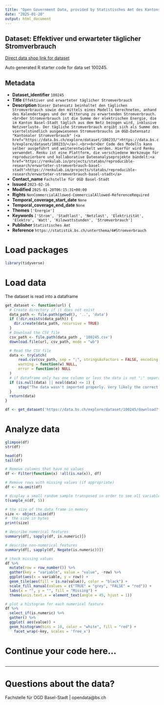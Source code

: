 ```yaml
---
title: "Open Government Data, provided by Statistisches Amt des Kantons Basel-Stadt - Fachstelle OGD"
date: "2025-01-20"
output: html_document
---
```


## Dataset: Effektiver und erwarteter täglicher Stromverbrauch

[Direct data shop link for dataset](https://data.bs.ch/explore/dataset/100245)

Auto generated R starter code for data set 100245.

## Metadata

- **Dataset_identifier** `100245`
- **Title** `Effektiver und erwarteter täglicher Stromverbrauch`
- **Description** `Dieser Datensatz beinhaltet den täglichen Stromverbrauch sowie den mittels eines Modells berechneten, anhand des Kalendertages und der Witterung zu erwartenden Stromverbrauch.<br>Der Stromverbrauch ist die Summe der elektrischen Energie, die im Kanton Basel-Stadt täglich aus dem Netz bezogen wird, inklusive Netzverluste. Der tägliche Stromverbrauch ergibt sich als Summe des viertelstündlich ausgewiesenen Stromverbrauchs im OGD-Datensatz "Kantonaler Stromverbrauch" (<a href="https://data.bs.ch/explore/dataset/100233/">https://data.bs.ch/explore/dataset/100233/</a>).<br><br>Der Code des Modells kann selber ausgeführt und weiterentwickelt werden. Hierfür wird Renku verwendet. Renku ist eine Plattform, die verschiedene Werkzeuge für reproduzierbare und kollaborative Datenanalyseprojekte bündelt:<a href="https://renkulab.io/projects/statabs/reproducible-research/erwarteter-stromverbrauch-basel-stadt">https://renkulab.io/projects/statabs/reproducible-research/erwarteter-stromverbrauch-basel-stadt</a>`
- **Contact_name** `Fachstelle für OGD Basel-Stadt`
- **Issued** `2023-02-16`
- **Modified** `2025-01-20T06:15:31+00:00`
- **Rights** `NonCommercialAllowed-CommercialAllowed-ReferenceRequired`
- **Temporal_coverage_start_date** `None`
- **Temporal_coverage_end_date** `None`
- **Themes** `['Energie']`
- **Keywords** `['Strom', 'Stadtlast', 'Netzlast', 'Elektrizität', 'Elektro', 'Watt', 'Kilowattstunden', 'Stromverbrauch']`
- **Publisher** `Statistisches Amt`
- **Reference** `https://statistik.bs.ch/unterthema/4#Stromverbrauch`


# Load packages

```r

library(tidyverse)
```

# Load data

The dataset is read into a dataframe

```r
get_dataset <- function(url) {
  # Create directory if it does not exist
  data_path <- file.path(getwd(), '..', 'data')
  if (!dir.exists(data_path)) {
    dir.create(data_path, recursive = TRUE)
  }
  # Download the CSV file
  csv_path <- file.path(data_path , '100245.csv')
  download.file(url, csv_path, mode = "wb")

  # Read the CSV file
  data <- tryCatch(
      read.csv(csv_path, sep = ";", stringsAsFactors = FALSE, encoding = "UTF-8"),
      warning = function(w) NULL,
      error = function(e) NULL
  )
  # if dataframe only has one column or less the data is not ";" separated
  if (is.null(data) || ncol(data) <= 1) {
      stop("The data wasn't imported properly. Very likely the correct separator couldn't be found.\nPlease check the dataset manually and adjust the code.")
  }
  return(data)
}
```

```r

df <- get_dataset('https://data.bs.ch/explore/dataset/100245/download?format=csv&timezone=Europe%2FZurich')

```

# Analyze data

```r

glimpse(df)
str(df)

head(df)
tail(df)

```

```r
# Remove columns that have no values
df <- Filter(function(x) !all(is.na(x)), df)

# Remove rows with missing values (if appropriate)
df <- na.omit(df)
```

```r
# display a small random sample transposed in order to see all variables
t(sample_n(df, 5))
```

```r
# the size of the data frame in memory
size <- object.size(df)
#  the size in bytes
print(size)
```

```r
# describe numerical features
summary(df[, sapply(df, is.numeric)])
```

```r
# describe non-numerical features
summary(df[, sapply(df, Negate(is.numeric))])
```

```r
# check missing values
df %>%
  mutate(row = row_number()) %>%
  gather(key = "variable", value = "value", -row) %>%
  ggplot(aes(x = variable, y = row)) +
  geom_tile(aes(fill = is.na(value)), color = "black") +
  scale_fill_manual(values = c("TRUE" = "grey", "FALSE" = "red")) +
  labs(x = "", y = "", fill = "Missing") +
  theme(axis.text.x = element_text(angle = 45, hjust = 1))
```

```r
# plot a histogram for each numerical feature
df %>%
  select_if(is.numeric) %>%
  gather() %>%
  ggplot( aes(value)) +
  geom_histogram(bins = 10, color = "white", fill = "red") +
    facet_wrap(~key, scales = 'free_x')
```

# Continue your code here...

```r

```
------------------------------------------------------------------------

# Questions about the data?

Fachstelle für OGD Basel-Stadt | opendata@bs.ch
